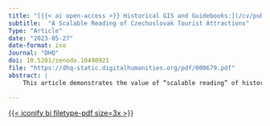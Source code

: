 ```yaml
---
title: "[{{< ai open-access >}} Historical GIS and Guidebooks:](/cv/publication/HGIS_czechoslovakia.qmd)"
subtitle:  "A Scalable Reading of Czechoslovak Tourist Attractions"
Type: "Article"
date: "2023-05-27"
date-format: iso
Journal: "DHQ"
doi: 10.5281/zenodo.10498921
file: "https://dhq-static.digitalhumanities.org/pdf/000679.pdf"
abstract: |
    This article demonstrates the value of “scalable reading” of historical travel guides, combining traditional close reading with computer-assisted distant reading. Aiming to scrutinize the persistence of older tourist attractions under communism, we analyse guidebooks intended for similar audiences but produced under different political regimes. More specifically, we compare three travel guides to the same geographical area produced between 1905 and 1959: one to communist cold war Czechoslovakia, one to democratic interwar Czechoslovakia, and one to the Habsburg-era Czech lands and Slovakia. We analyse the geographic distribution of attractions by geoloPresentingParliament.cating the guidebook toponyms and visualizing them with Geographic Information Systems (GIS). This distant reading is complemented with a hermeneutic analysis grounded in a close reading of the guidebook text. The combination of these approaches documents the similarities in the symbolic representation of the country’s attractions across political caesuras and provides a methodological template for future explorations of travel guides with historical GIS.

---
```


[{{< iconify bi filetype-pdf size=3x >}}]({{< meta file >}})

